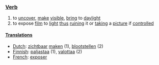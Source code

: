 ===[[Verb]]===

#to [[uncover]], [[make]] [[visible]], [[bring]] to [[daylight]]
#to expose [[film]] to [[light]] [[thus]] [[ruin]]ing it or [[take|taking]] a [[picture]] if [[control]]led

====[[Translations]]====

*[[Dutch]]: [[zichtbaar]] [[maken]] (1), [[blootstellen]] (2)
*[[Finnish]]: [[paljastaa]] (1), [[valottaa]] (2)
*[[French]]: [[exposer]]